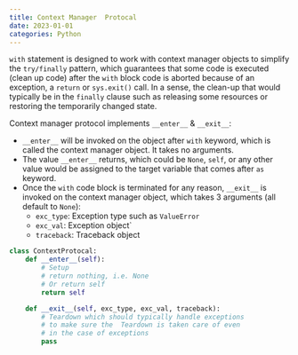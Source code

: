 ```yaml
---
title: Context Manager  Protocal
date: 2023-01-01
categories: Python
---
```

`with` statement is designed to work with context manager objects to simplify
the `try/finally` pattern, which guarantees that some code is executed (clean
up code) after the `with` block code is aborted because of an exception, a
`return` or `sys.exit()` call. In a sense, the clean-up that would typically be
in the `finally` clause such as releasing some resources or restoring the
temporarily changed state.

Context manager protocol implements `__enter__` & `__exit__`:

- `__enter__` will be invoked on the object after `with` keyword, which is
  called the context manager object. It takes no arguments.
- The value `__enter__` returns, which could be `None`, `self`, or any other
  value would be assigned to the target variable that comes after `as`
  keyword.
- Once the `with` code block is terminated for any reason, `__exit__` is
  invoked on the context manager object, which takes 3 arguments (all default
  to `None`):
    - `exc_type`: Exception type such as `ValueError`
    - `exc_val`: Exception object`
    - `traceback`: Traceback object

```python
class ContextProtocal:
    def __enter__(self):
        # Setup
        # return nothing, i.e. None
        # Or return self
        return self

    def __exit__(self, exc_type, exc_val, traceback):
        # Teardown which should typically handle exceptions
        # to make sure the  Teardown is taken care of even
        # in the case of exceptions
        pass
```

